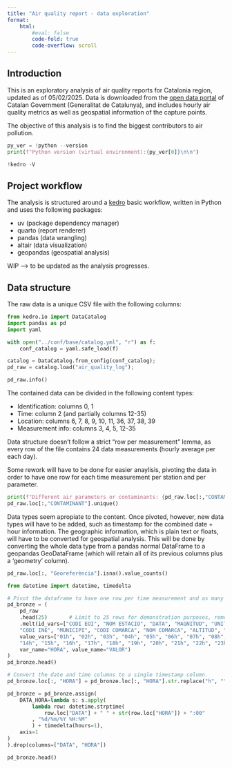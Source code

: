 ```yaml
---
title: "Air quality report - data exploration"
format: 
    html:
        #eval: false
        code-fold: true
        code-overflow: scroll
---
```


## Introduction

This is an exploratory analysis of air quality reports for Catalonia region, updated as of 05/02/2025. 
Data is downloaded from the [open data portal](https://administraciodigital.gencat.cat/ca/dades/dades-obertes/inici/index.html#googtrans(ca|en)) 
of Catalan Government (Generalitat de Catalunya), and includes hourly air quality metrics as well as 
geospatial information of the capture points.

The objective of this analysis is to find the biggest contributors to air pollution.

```python
py_ver = !python --version
print(f"Python version (virtual environment):{py_ver[0]}\n\n")

!kedro -V
```

## Project workflow

The analysis is structured around a [kedro](https://docs.kedro.org/en/stable/introduction/index.html) 
basic workflow, written in Python and uses the following packages:

- uv (package dependency manager)
- quarto (report renderer)
- pandas (data wrangling)
- altair (data visualization)
- geopandas (geospatial analysis)

WIP --> to be updated as the analysis progresses.

## Data structure

The raw data is a unique CSV file with the following columns:

```python
from kedro.io import DataCatalog
import pandas as pd
import yaml

with open("../conf/base/catalog.yml", "r") as f:
    conf_catalog = yaml.safe_load(f)

catalog = DataCatalog.from_config(conf_catalog);
pd_raw = catalog.load("air_quality_log");
```

```python
pd_raw.info()
```

The contained data can be divided in the following content types:

- Identification: columns 0, 1
- Time: column 2 (and partially columns 12-35)
- Location: columns 6, 7, 8, 9, 10, 11, 36, 37, 38, 39
- Measurement info: columns 3, 4, 5, 12-35

Data structure doesn't follow a strict "row per measurement" lemma, 
as every row of the file contains 24 data measurements (hourly average per each day).

Some rework will have to be done for easier anaylisis, pivoting the data in order to have
one row for each time measurement per station and per parameter.

```python
print(f"Different air parameters or contaminants: {pd_raw.loc[:,"CONTAMINANT"].nunique()}")
pd_raw.loc[:,"CONTAMINANT"].unique()
```

Data types seem apropiate to the content. Once pivoted, however, new data types will have to be added, 
such as timestamp for the combined date + hour information. The geographic information, which is plain text
or floats, will have to be converted for geospatial analysis. This will be done by converting the whole data 
type from a pandas normal DataFrame to a geopandas GeoDataFrame (which will retain all of its previous columns plus a 'geometry' column).

```python
pd_raw.loc[:, "Georeferència"].isna().value_counts()
```

```python
from datetime import datetime, timedelta

# Pivot the dataframe to have one row per time measurement and as many columns as different air parameters are.
pd_bronze = (
    pd_raw
    .head(25)       # Limit to 25 rows for demonstration purposes, remove for full analysis
    .melt(id_vars=["CODI EOI", "NOM ESTACIO", "DATA", "MAGNITUD", "UNITATS", "TIPUS ESTACIO", "AREA URBANA", 
    "CODI INE", "MUNICIPI", "CODI COMARCA", "NOM COMARCA", "ALTITUD", "LATITUD", "LONGITUD", "Georeferència"],
    value_vars=["01h", "02h", "03h", "04h", "05h", "06h", "07h", "08h", "09h", "10h", "11h", "12h", "13h",
    "14h", "15h", "16h", "17h", "18h", "19h", "20h", "21h", "22h", "23h", "24h"],
    var_name="HORA", value_name="VALOR")
)
pd_bronze.head()

# Convert the date and time columns to a single timestamp column.
pd_bronze.loc[:, "HORA"] = pd_bronze.loc[:, "HORA"].str.replace("h", "").astype(int)-1

pd_bronze = pd_bronze.assign(
    DATA_HORA=lambda s: s.apply(
        lambda row: datetime.strptime(
            row.loc["DATA"] + " " + str(row.loc["HORA"]) + ":00"
        , "%d/%m/%Y %H:%M"
        ) + timedelta(hours=1),
    axis=1
)
).drop(columns=["DATA", "HORA"])

pd_bronze.head()
```
